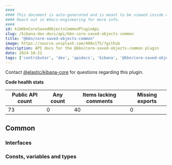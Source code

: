 ```yaml
---
####
#### This document is auto-generated and is meant to be viewed inside our experimental, new docs system.
#### Reach out in #docs-engineering for more info.
####
id: kibKbnCoreSavedObjectsCommonPluginApi
slug: /kibana-dev-docs/api/kbn-core-saved-objects-common
title: "@kbn/core-saved-objects-common"
image: https://source.unsplash.com/400x175/?github
description: API docs for the @kbn/core-saved-objects-common plugin
date: 2024-10-21
tags: ['contributor', 'dev', 'apidocs', 'kibana', '@kbn/core-saved-objects-common']
---
```




Contact [@elastic/kibana-core](https://github.com/orgs/elastic/teams/kibana-core) for questions regarding this plugin.

**Code health stats**

| Public API count  | Any count | Items lacking comments | Missing exports |
|-------------------|-----------|------------------------|-----------------|
| 73 | 0 | 40 | 0 |

## Common

### Interfaces
<DocDefinitionList data={kbnCoreSavedObjectsCommonObj.common.interfaces}/>

### Consts, variables and types
<DocDefinitionList data={kbnCoreSavedObjectsCommonObj.common.misc}/>

